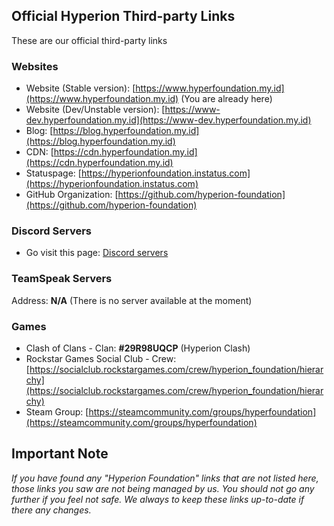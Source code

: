 ## Official Hyperion Third-party Links
These are our official third-party links

### Websites
- Website (Stable version): [https://www.hyperfoundation.my.id](https://www.hyperfoundation.my.id) (You are already here)
- Website (Dev/Unstable version): [https://www-dev.hyperfoundation.my.id](https://www-dev.hyperfoundation.my.id)
- Blog: [https://blog.hyperfoundation.my.id](https://blog.hyperfoundation.my.id)
- CDN: [https://cdn.hyperfoundation.my.id](https://cdn.hyperfoundation.my.id)
- Statuspage: [https://hyperionfoundation.instatus.com](https://hyperionfoundation.instatus.com)
- GitHub Organization: [https://github.com/hyperion-foundation](https://github.com/hyperion-foundation)

### Discord Servers
- Go visit this page: [Discord servers](/discord-server-list)

### TeamSpeak Servers
Address: **N/A** (There is no server available at the moment)

### Games
- Clash of Clans - Clan: **#29R98UQCP** (Hyperion Clash)
- Rockstar Games Social Club - Crew: [https://socialclub.rockstargames.com/crew/hyperion_foundation/hierarchy](https://socialclub.rockstargames.com/crew/hyperion_foundation/hierarchy)
- Steam Group: [https://steamcommunity.com/groups/hyperfoundation](https://steamcommunity.com/groups/hyperfoundation)

## Important Note
*If you have found any "Hyperion Foundation" links that are not listed here, those links you saw are not being managed by us.
You should not go any further if you feel not safe. We always to keep these links up-to-date if there any changes.*
